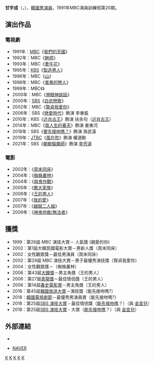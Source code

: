 {{藝人
|姓名 = 甘宇成
|類型 = 男演員
|圖片 = 감우성.png
| caption = 甘宇成2019年
|本名 = 
|外文名 = 감우성
|外文 = ko
|羅馬拼音 = Gam Wu Song
|英文名 =
|暱稱 =
|其他藝名 = 
|國籍 = {{KOR}}
|出生日期 = {{birth_date_and_age|1970|10|1}}
|出生地點 = {{KOR}}[[忠淸北道|忠淸北道]][[沃川郡|沃川郡]]
|宗教信仰 = 
|語言 = [[韓語|韓語]]
|職業 = [[演員|演員]]
|教育程度 = [[首爾大學|首爾大學]]東洋美術系
|配偶  = 姜敏英
|出道作 = MBC演員訓練班第20期
|出道日期 = 1991年
|代表作 = 
|活躍年代 =
|唱片公司 = 
|經紀公司 = 8D Creative
|相關團體 = 
|網站 = 
}}

'''甘宇成'''（{{lang-ko|감우성}}，{{bd|1970年|10月1日}}），[[韓國|韓國]][[男演員|男演員]]，1991年MBC演員訓練班第20期。

== 演出作品 ==
=== 電視劇 ===
*1991年：[[文化廣播_(韓國)|MBC]]《[[我們的天國|我們的天國]]》
*1992年：MBC《[[魅惑(電視劇)|魅惑]]》
*1993年：MBC《[[牽牛花_(韓國電視劇)|牽牛花]]》
*1995年：[[韓國放送公社|KBS]]《[[製造男人|製造男人]]》
*1996年：MBC《[[山(電視劇)|山]]》
*1998年：MBC《[[害羞的戀人|害羞的戀人]]》
*1999年：MBC《{{link-ko|親愛的你|사랑해 당신을}}》
*2000年：MBC《[[用眼神說話|用眼神說話]]》
*2000年：[[SBS_(韓國)|SBS]]《[[白衣戀歌|白衣戀歌]]》
*2002年：MBC《[[賢貞我愛你|賢貞我愛你]]》
*2006年：SBS《[[戀愛時代_(韓國電視劇)|戀愛時代]]》飾演 李東振
*2010年：KBS《[[近肖古王_(電視劇)|近肖古王]]》飾演 扶余句（[[近肖古王|近肖古王]]）
*2014年：MBC《[[我人生的春天|我人生的春天]]》飾演 姜東河
*2018年：SBS《[[要先接吻嗎？|要先接吻嗎？]]》飾演 孫武漢
*2019年：[[JTBC|JTBC]]《[[風在吹_(韓國電視劇)|風在吹]]》飾演 權道勳
*2021年：SBS《[[朝鮮驅魔師|朝鮮驅魔師]]》飾演 [[朝鮮太宗|李芳遠]]

=== 電影 ===
*2002年：《[[周末同床|周末同床]]》
*2004年：《[[蜘蛛叢林|蜘蛛叢林]]》
*2004年：《[[與鬼作戰|與鬼作戰]]》
*2005年：《[[膽大家族|膽大家族]]》
*2006年：《[[王的男人|王的男人]]》
*2007年：《[[我的愛_(2007年電影)|我的愛]]》
*2007年：《[[越獄二人組|越獄二人組]]》
*2009年：《[[神鬼仲裁/無法者|神鬼仲裁/無法者]]》

==獲獎==
*1999：第26屆 MBC 演技大賞－ 人氣獎 (親愛的你)
*2002：第1屆大韓民國電影大賞－男新人獎（周末同床）
*2002：女性觀眾獎－最佳男演員（周末同床）
*2002：第29屆 MBC 演技大賞－男子最優秀演技獎（賢貞我愛你）
*2004：女性觀眾獎－（蜘蛛叢林）
*2006：第43屆[[大鐘獎|大鐘獎]]－男主角獎（王的男人）
*2006：第27屆[[青龍獎|青龍獎]]－最佳情侶獎（王的男人）
*2006：第14屆[[春史電影賞|春史電影賞]]－男主角獎（王的男人）
*2018：第45屆[[韓國放送大賞|韓國放送大賞]]－演技獎（能先接吻嗎?）
*2018：[[韓國電視劇節|韓國電視劇節]]－最優秀男演員賞（能先接吻嗎?）
*2018：第25屆[[SBS演技大獎|SBS 演技大賞]] - 最佳情侶獎（[[要先接吻嗎？|能先接吻嗎]]？）（與 [[金宣兒|金宣兒]]）
*2018：第25屆[[SBS演技大獎|SBS 演技大賞]] - 大賞（[[要先接吻嗎？|能先接吻嗎]]？）（與 [[金宣兒|金宣兒]]）

== 外部連結 ==
*{{instagram|gamwoosung.official}}{{ko}}

*[http://people.search.naver.com/search.naver?where=nexearch&query=%EA%B0%90%EC%9A%B0%EC%84%B1&sm=tab_etc&ie=utf8&key=PeopleService&os=93954 NAVER] {{Wayback|url=http://people.search.naver.com/search.naver?where=nexearch&query=%EA%B0%90%EC%9A%B0%EC%84%B1&sm=tab_etc&ie=utf8&key=PeopleService&os=93954 |date=20160304134528 }}{{ko}}

{{大鐘獎最佳男主角}}
{{春史電影賞最佳男主角}}
{{SBS演技大獎大獎得主}}
{{韓國電視劇獎男子最優秀賞}} 
{{Authority control}}
[[Category:韓國電視演員|K]]
[[Category:韓國電影演員|K]]
[[Category:首爾大學校友|K]]
[[Category:忠清北道出身人物|K]]
[[Category:甘姓|K]]